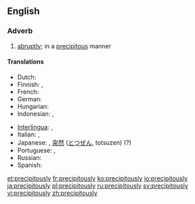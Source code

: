 ==English==

===Adverb===
{{en-adv}}

# [[abruptly]]; in a [[precipitous]] manner

====Translations====
{{trans-top|abruptly}}
* Dutch: {{t|nl|overhaast}}
* Finnish: {{t|fi|yllättäen}}, {{t|fi|äkkiarvaamatta}}
* French: {{t+|fr|abruptement}}
* German: {{t+|de|unerwartet}}
* Hungarian: {{t+|hu|hirtelen}}
* Indonesian: {{t+|id|drastis}}, {{t|id|tiba-tiba}}
{{trans-mid}}
* [[Interlingua]]: {{t|ia|precipitatemente}}, {{t|ia|abruptemente}}
* Italian: {{t+|it|bruscamente}}, {{t+|it|precipitevolissimevolmente}}
* Japanese: {{t+|ja|急|tr=[[きゅう]], kyū}}, [[突然]] ([[とつぜん]], totsuzen) (?)
* Portuguese: {{t+|pt|abruptamente}}, {{t|pt|precipitadamente}}
* Russian: {{t+|ru|стреми́тельно|sc=Cyrl}}
* Spanish: {{t|es|precipitadamente}}
{{trans-bottom}}

[[et:precipitously]]
[[fr:precipitously]]
[[ko:precipitously]]
[[io:precipitously]]
[[ja:precipitously]]
[[pl:precipitously]]
[[ru:precipitously]]
[[sv:precipitously]]
[[vi:precipitously]]
[[zh:precipitously]]